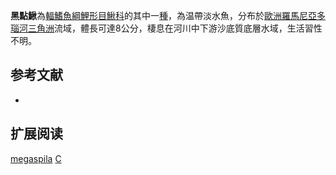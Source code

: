 {{Speciesbox 
| taxon = Cobitis megaspila
| status = NE
| status_system = IUCN3.1
| authority = [[Nalbant|Nalbant]], 1993
| synonyms = 
}}
'''黑點鰍'''為[[輻鰭魚綱|輻鰭魚綱]][[鯉形目|鯉形目]][[鰍科|鰍科]]的其中一[[種|種]]，為温帶淡水魚，分布於[[歐洲|歐洲]][[羅馬尼亞|羅馬尼亞]][[多瑙河|多瑙河]][[三角洲|三角洲]]流域，體長可達8公分，棲息在河川中下游沙底質底層水域，生活習性不明。

== 参考文献 ==
{{refbegin}}
*{{FishBase_species|genus=Cobitis|species=megaspila|year=2014|month=2}}
{{refend}}

== 扩展阅读 ==
{{refbegin}}
{{wikispecies-inline|Cobitis megaspila|黑點鰍}}
{{refend}}
{{Taxonbar|from=Q3316755}}

[[Category:花鳅属|megaspila]]
[[Category:1993年描述的魚類|C]]